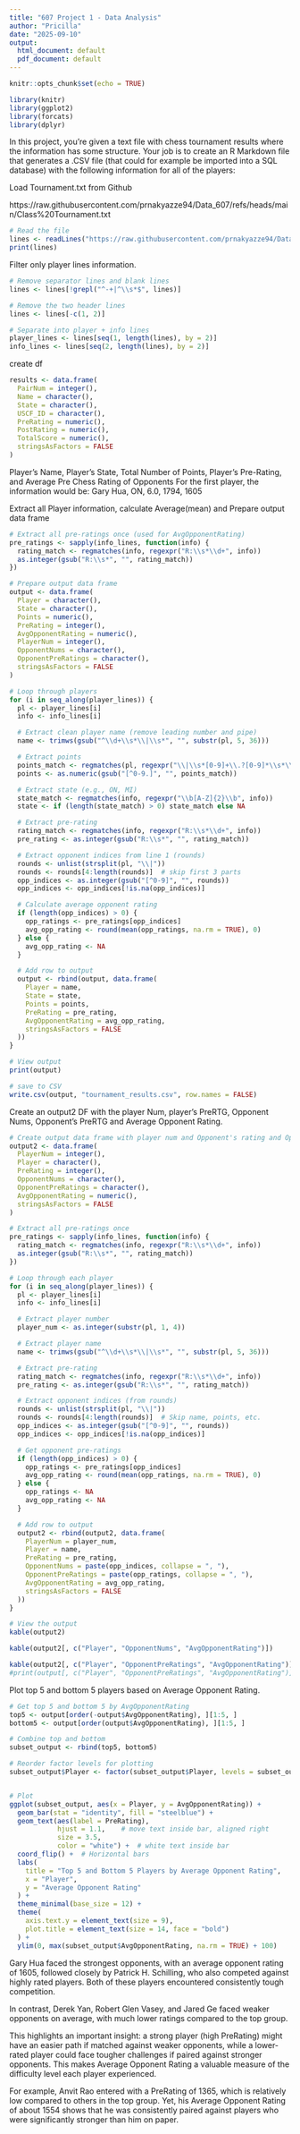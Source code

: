 ```yaml
---
title: "607 Project 1 - Data Analysis"
author: "Pricilla"
date: "2025-09-10"
output:
  html_document: default
  pdf_document: default
---
```


```r
knitr::opts_chunk$set(echo = TRUE)
```


```r
library(knitr)
library(ggplot2)
library(forcats)
library(dplyr)
```

In this project, you’re given a text file with chess tournament results where the information has some structure. Your
job is to create an R Markdown file that generates a .CSV file (that could for example be imported into a SQL database)
with the following information for all of the players:


Load Tournament.txt from Github

https://raw.githubusercontent.com/prnakyazze94/Data_607/refs/heads/main/Class%20Tournament.txt

```r
# Read the file
lines <- readLines("https://raw.githubusercontent.com/prnakyazze94/Data_607/refs/heads/main/Class%20Tournament.txt")
print(lines)
```


Filter only player lines information.
```r
# Remove separator lines and blank lines
lines <- lines[!grepl("^-+|^\\s*$", lines)]

# Remove the two header lines
lines <- lines[-c(1, 2)]

# Separate into player + info lines
player_lines <- lines[seq(1, length(lines), by = 2)]
info_lines <- lines[seq(2, length(lines), by = 2)]
```

create df
```r
results <- data.frame(
  PairNum = integer(),
  Name = character(),
  State = character(),
  USCF_ID = character(),
  PreRating = numeric(),
  PostRating = numeric(),
  TotalScore = numeric(),
  stringsAsFactors = FALSE
)
```

Player’s Name, Player’s State, Total Number of Points, Player’s Pre-Rating, and Average Pre Chess Rating of Opponents
For the first player, the information would be:
Gary Hua, ON, 6.0, 1794, 1605

Extract all Player information, calculate Average(mean) and Prepare output data frame
```r


# Extract all pre-ratings once (used for AvgOpponentRating)
pre_ratings <- sapply(info_lines, function(info) {
  rating_match <- regmatches(info, regexpr("R:\\s*\\d+", info))
  as.integer(gsub("R:\\s*", "", rating_match))
})

# Prepare output data frame
output <- data.frame(
  Player = character(),
  State = character(),
  Points = numeric(),
  PreRating = integer(),
  AvgOpponentRating = numeric(),
  PlayerNum = integer(),
  OpponentNums = character(),
  OpponentPreRatings = character(),
  stringsAsFactors = FALSE
)

# Loop through players
for (i in seq_along(player_lines)) {
  pl <- player_lines[i]
  info <- info_lines[i]

  # Extract clean player name (remove leading number and pipe)
  name <- trimws(gsub("^\\d+\\s*\\|\\s*", "", substr(pl, 5, 36)))

  # Extract points
  points_match <- regmatches(pl, regexpr("\\|\\s*[0-9]+\\.?[0-9]*\\s*\\|", pl))
  points <- as.numeric(gsub("[^0-9.]", "", points_match))

  # Extract state (e.g., ON, MI)
  state_match <- regmatches(info, regexpr("\\b[A-Z]{2}\\b", info))
  state <- if (length(state_match) > 0) state_match else NA

  # Extract pre-rating
  rating_match <- regmatches(info, regexpr("R:\\s*\\d+", info))
  pre_rating <- as.integer(gsub("R:\\s*", "", rating_match))

  # Extract opponent indices from line 1 (rounds)
  rounds <- unlist(strsplit(pl, "\\|"))
  rounds <- rounds[4:length(rounds)]  # skip first 3 parts
  opp_indices <- as.integer(gsub("[^0-9]", "", rounds))
  opp_indices <- opp_indices[!is.na(opp_indices)]

  # Calculate average opponent rating
  if (length(opp_indices) > 0) {
    opp_ratings <- pre_ratings[opp_indices]
    avg_opp_rating <- round(mean(opp_ratings, na.rm = TRUE), 0)
  } else {
    avg_opp_rating <- NA
  }

  # Add row to output
  output <- rbind(output, data.frame(
    Player = name,
    State = state,
    Points = points,
    PreRating = pre_rating,
    AvgOpponentRating = avg_opp_rating,
    stringsAsFactors = FALSE
  ))
}

# View output
print(output)

# save to CSV
write.csv(output, "tournament_results.csv", row.names = FALSE)

```


Create an output2 DF with the player Num, player's PreRTG, Opponent Nums, Opponent's PreRTG and  Average Opponent Rating.

```r
# Create output data frame with player num and Opponent's rating and Opponents Num and Avg colm
output2 <- data.frame(
  PlayerNum = integer(),
  Player = character(),
  PreRating = integer(),
  OpponentNums = character(),
  OpponentPreRatings = character(),
  AvgOpponentRating = numeric(),
  stringsAsFactors = FALSE
)

# Extract all pre-ratings once
pre_ratings <- sapply(info_lines, function(info) {
  rating_match <- regmatches(info, regexpr("R:\\s*\\d+", info))
  as.integer(gsub("R:\\s*", "", rating_match))
})

# Loop through each player
for (i in seq_along(player_lines)) {
  pl <- player_lines[i]
  info <- info_lines[i]

  # Extract player number
  player_num <- as.integer(substr(pl, 1, 4))

  # Extract player name
  name <- trimws(gsub("^\\d+\\s*\\|\\s*", "", substr(pl, 5, 36)))

  # Extract pre-rating
  rating_match <- regmatches(info, regexpr("R:\\s*\\d+", info))
  pre_rating <- as.integer(gsub("R:\\s*", "", rating_match))

  # Extract opponent indices (from rounds)
  rounds <- unlist(strsplit(pl, "\\|"))
  rounds <- rounds[4:length(rounds)]  # Skip name, points, etc.
  opp_indices <- as.integer(gsub("[^0-9]", "", rounds))
  opp_indices <- opp_indices[!is.na(opp_indices)]

  # Get opponent pre-ratings
  if (length(opp_indices) > 0) {
    opp_ratings <- pre_ratings[opp_indices]
    avg_opp_rating <- round(mean(opp_ratings, na.rm = TRUE), 0)
  } else {
    opp_ratings <- NA
    avg_opp_rating <- NA
  }

  # Add row to output
  output2 <- rbind(output2, data.frame(
    PlayerNum = player_num,
    Player = name,
    PreRating = pre_rating,
    OpponentNums = paste(opp_indices, collapse = ", "),
    OpponentPreRatings = paste(opp_ratings, collapse = ", "),
    AvgOpponentRating = avg_opp_rating,
    stringsAsFactors = FALSE
  ))
}

# View the output
kable(output2)
```

```r
kable(output2[, c("Player", "OpponentNums", "AvgOpponentRating")])
```

```r
kable(output2[, c("Player", "OpponentPreRatings", "AvgOpponentRating")])
#print(output[, c("Player", "OpponentPreRatings", "AvgOpponentRating")])
```





Plot top 5 and bottom 5 players based on Average Opponent Rating.
```r

# Get top 5 and bottom 5 by AvgOpponentRating
top5 <- output[order(-output$AvgOpponentRating), ][1:5, ]
bottom5 <- output[order(output$AvgOpponentRating), ][1:5, ]

# Combine top and bottom
subset_output <- rbind(top5, bottom5)

# Reorder factor levels for plotting
subset_output$Player <- factor(subset_output$Player, levels = subset_output$Player[order(subset_output$AvgOpponentRating)])


# Plot
ggplot(subset_output, aes(x = Player, y = AvgOpponentRating)) +
  geom_bar(stat = "identity", fill = "steelblue") +
  geom_text(aes(label = PreRating), 
            hjust = 1.1,    # move text inside bar, aligned right
            size = 3.5, 
            color = "white") +  # white text inside bar
  coord_flip() +  # Horizontal bars
  labs(
    title = "Top 5 and Bottom 5 Players by Average Opponent Rating",
    x = "Player",
    y = "Average Opponent Rating"
  ) +
  theme_minimal(base_size = 12) +
  theme(
    axis.text.y = element_text(size = 9),
    plot.title = element_text(size = 14, face = "bold")
  ) +
  ylim(0, max(subset_output$AvgOpponentRating, na.rm = TRUE) + 100)
```

Gary Hua faced the strongest opponents, with an average opponent rating of 1605, followed closely by Patrick H. Schilling, who also competed against highly rated players. Both of these players encountered consistently tough competition.

In contrast, Derek Yan, Robert Glen Vasey, and Jared Ge faced weaker opponents on average, with much lower ratings compared to the top group.

This highlights an important insight: a strong player (high PreRating) might have an easier path if matched against weaker opponents, while a lower-rated player could face tougher challenges if paired against stronger opponents. This makes Average Opponent Rating a valuable measure of the difficulty level each player experienced.

For example, Anvit Rao entered with a PreRating of 1365, which is relatively low compared to others in the top group. Yet, his Average Opponent Rating of about 1554 shows that he was consistently paired against players who were significantly stronger than him on paper.
